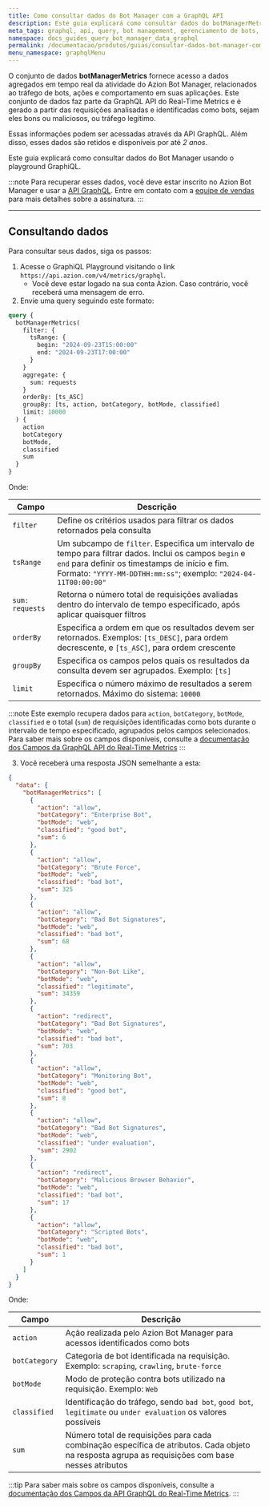 ```yaml
---
title: Como consultar dados do Bot Manager com a GraphQL API
description: Este guia explicará como consultar dados do botManagerMetrics dataset usando o GraphiQL playground.
meta_tags: graphql, api, query, bot management, gerenciamento de bots, Azion Bot Manager
namespace: docs_guides_query_bot_manager_data_graphql
permalink: /documentacao/produtos/guias/consultar-dados-bot-manager-com-graphql/
menu_namespace: graphqlMenu
---
```


O conjunto de dados **botManagerMetrics** fornece acesso a dados agregados em tempo real da atividade do Azion Bot Manager, relacionados ao tráfego de bots, ações e comportamento em suas aplicações. Este conjunto de dados faz parte da GraphQL API do Real-Time Metrics e é gerado a partir das requisições analisadas e identificadas como bots, sejam eles bons ou maliciosos, ou tráfego legítimo.

Essas informações podem ser acessadas através da API GraphQL. Além disso, esses dados são retidos e disponíveis por até *2 anos*.

Este guia explicará como consultar dados do Bot Manager usando o playground GraphiQL.

:::note
Para recuperar esses dados, você deve estar inscrito no Azion Bot Manager e usar a [API GraphQL](/pt-br/documentacao/devtools/graphql-api/visao-geral/). Entre em contato com a [equipe de vendas](https://www.azion.com/pt-br/contate-vendas/) para mais detalhes sobre a assinatura.
:::

---

## Consultando dados

Para consultar seus dados, siga os passos:

1. Acesse o GraphiQL Playground visitando o link `https://api.azion.com/v4/metrics/graphql`.
    - Você deve estar logado na sua conta Azion. Caso contrário, você receberá uma mensagem de erro.
2. Envie uma query seguindo este formato:

```graphql
query {
  botManagerMetrics(
    filter: {
      tsRange: {
        begin: "2024-09-23T15:00:00"
        end: "2024-09-23T17:00:00"
      }
    }
    aggregate: {
      sum: requests
    }
    orderBy: [ts_ASC]
    groupBy: [ts, action, botCategory, botMode, classified]
    limit: 10000
  ) {
    action
    botCategory
    botMode,
    classified
    sum
  }
}
```

Onde:

| Campo | Descrição |
|----------|----------|
| `filter` | Define os critérios usados para filtrar os dados retornados pela consulta |
| `tsRange` | Um subcampo de `filter`. Especifica um intervalo de tempo para filtrar dados. Inclui os campos `begin` e `end` para definir os timestamps de início e fim. Formato: `"YYYY-MM-DDTHH:mm:ss"`; exemplo: `"2024-04-11T00:00:00"` |
| `sum: requests` | Retorna o número total de requisições avaliadas dentro do intervalo de tempo especificado, após aplicar quaisquer filtros |
| `orderBy` | Especifica a ordem em que os resultados devem ser retornados. Exemplos: `[ts_DESC]`, para ordem decrescente, e `[ts_ASC]`, para ordem crescente |
| `groupBy` | Especifica os campos pelos quais os resultados da consulta devem ser agrupados. Exemplo: `[ts]` |
| `limit` | Especifica o número máximo de resultados a serem retornados. Máximo do sistema: `10000` |

:::note
Este exemplo recupera dados para `action`, `botCategory`, `botMode`, `classified` e o total (`sum`) de requisições identificadas como bots durante o intervalo de tempo especificado, agrupados pelos campos selecionados. Para saber mais sobre os campos disponíveis, consulte a [documentação dos Campos da GraphQL API do Real-Time Metrics](/pt-br/documentacao/devtools/graphql-api/recursos/campos-gql-real-time-metrics/)
:::

3. Você receberá uma resposta JSON semelhante a esta:

```json
{
  "data": {
    "botManagerMetrics": [
      {
        "action": "allow",
        "botCategory": "Enterprise Bot",
        "botMode": "web",
        "classified": "good bot",
        "sum": 6
      },
      {
        "action": "allow",
        "botCategory": "Brute Force",
        "botMode": "web",
        "classified": "bad bot",
        "sum": 325
      },
      {
        "action": "allow",
        "botCategory": "Bad Bot Signatures",
        "botMode": "web",
        "classified": "bad bot",
        "sum": 68
      },
      {
        "action": "allow",
        "botCategory": "Non-Bot Like",
        "botMode": "web",
        "classified": "legitimate",
        "sum": 34359
      },
      {
        "action": "redirect",
        "botCategory": "Bad Bot Signatures",
        "botMode": "web",
        "classified": "bad bot",
        "sum": 703
      },
      {
        "action": "allow",
        "botCategory": "Monitoring Bot",
        "botMode": "web",
        "classified": "good bot",
        "sum": 8
      },
      {
        "action": "allow",
        "botCategory": "Bad Bot Signatures",
        "botMode": "web",
        "classified": "under evaluation",
        "sum": 2902
      },
      {
        "action": "redirect",
        "botCategory": "Malicious Browser Behavior",
        "botMode": "web",
        "classified": "bad bot",
        "sum": 17
      },
      {
        "action": "allow",
        "botCategory": "Scripted Bots",
        "botMode": "web",
        "classified": "bad bot",
        "sum": 1
      }
    ]
  }
}
```

Onde: 

| Campo | Descrição |
|----------|----------|
| `action` | Ação realizada pelo Azion Bot Manager para acessos identificados como bots |
| `botCategory` | Categoria de bot identificada na requisição. Exemplo: `scraping`, `crawling`, `brute-force` |
| `botMode` | Modo de proteção contra bots utilizado na requisição. Exemplo: `Web` |
| `classified` | Identificação do tráfego, sendo `bad bot`, `good bot`, `legitimate` ou `under evaluation` os valores possíveis |
| `sum` | Número total de requisições para cada combinação específica de atributos. Cada objeto na resposta agrupa as requisições com base nesses atributos |

:::tip
Para saber mais sobre os campos disponíveis, consulte a [documentação dos Campos da API GraphQL do Real-Time Metrics](/pt-br/documentacao/devtools/graphql-api/recursos/campos-gql-real-time-metrics/).
:::